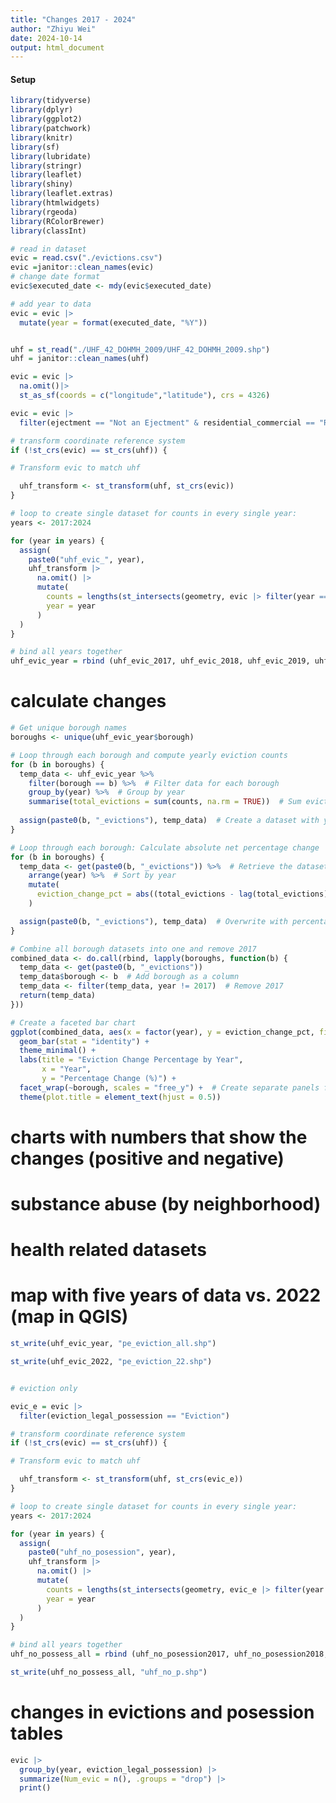```yaml
---
title: "Changes 2017 - 2024"
author: "Zhiyu Wei"
date: 2024-10-14
output: html_document
---
```


#### Setup

```r
library(tidyverse)
library(dplyr)
library(ggplot2)
library(patchwork)
library(knitr)
library(sf)
library(lubridate)
library(stringr)
library(leaflet)
library(shiny)
library(leaflet.extras)
library(htmlwidgets)
library(rgeoda)
library(RColorBrewer)
library(classInt)
```

```r
# read in dataset
evic = read.csv("./evictions.csv")
evic =janitor::clean_names(evic)
# change date format
evic$executed_date <- mdy(evic$executed_date)

# add year to data 
evic = evic |>
  mutate(year = format(executed_date, "%Y"))


uhf = st_read("./UHF_42_DOHMH_2009/UHF_42_DOHMH_2009.shp")
uhf = janitor::clean_names(uhf)
```

```r
evic = evic |>
  na.omit()|>
  st_as_sf(coords = c("longitude","latitude"), crs = 4326)

evic = evic |>
  filter(ejectment == "Not an Ejectment" & residential_commercial == "Residential")

# transform coordinate reference system
if (!st_crs(evic) == st_crs(uhf)) {

# Transform evic to match uhf

  uhf_transform <- st_transform(uhf, st_crs(evic)) 
} 

# loop to create single dataset for counts in every single year:
years <- 2017:2024

for (year in years) {
  assign(
    paste0("uhf_evic_", year),
    uhf_transform |>
      na.omit() |>
      mutate(
        counts = lengths(st_intersects(geometry, evic |> filter(year == !!year))),
        year = year
      )
  )
}

# bind all years together
uhf_evic_year = rbind (uhf_evic_2017, uhf_evic_2018, uhf_evic_2019, uhf_evic_2020, uhf_evic_2021, uhf_evic_2022, uhf_evic_2023, uhf_evic_2024)

```

# calculate changes

```r
# Get unique borough names
boroughs <- unique(uhf_evic_year$borough)

# Loop through each borough and compute yearly eviction counts
for (b in boroughs) {
  temp_data <- uhf_evic_year %>%
    filter(borough == b) %>%  # Filter data for each borough
    group_by(year) %>%  # Group by year
    summarise(total_evictions = sum(counts, na.rm = TRUE))  # Sum eviction counts
  
  assign(paste0(b, "_evictions"), temp_data)  # Create a dataset with yearly counts
}

# Loop through each borough: Calculate absolute net percentage change
for (b in boroughs) {
  temp_data <- get(paste0(b, "_evictions")) %>%  # Retrieve the dataset
    arrange(year) %>%  # Sort by year
    mutate(
      eviction_change_pct = abs((total_evictions - lag(total_evictions)) / lag(total_evictions) * 100)  # Calculate absolute percentage change
    )

  assign(paste0(b, "_evictions"), temp_data)  # Overwrite with percentage change included
}
```


```r
# Combine all borough datasets into one and remove 2017
combined_data <- do.call(rbind, lapply(boroughs, function(b) {
  temp_data <- get(paste0(b, "_evictions"))
  temp_data$borough <- b  # Add borough as a column
  temp_data <- filter(temp_data, year != 2017)  # Remove 2017
  return(temp_data)
}))

# Create a faceted bar chart
ggplot(combined_data, aes(x = factor(year), y = eviction_change_pct, fill = borough)) +
  geom_bar(stat = "identity") +
  theme_minimal() +
  labs(title = "Eviction Change Percentage by Year",
       x = "Year",
       y = "Percentage Change (%)") +
  facet_wrap(~borough, scales = "free_y") +  # Create separate panels for each borough
  theme(plot.title = element_text(hjust = 0.5))


```

# charts with numbers that show the changes (positive and negative)

# substance abuse (by neighborhood)

# health related datasets 

# map with five years of data vs. 2022 (map in QGIS)

```r
st_write(uhf_evic_year, "pe_eviction_all.shp")

st_write(uhf_evic_2022, "pe_eviction_22.shp")


# eviction only

evic_e = evic |>
  filter(eviction_legal_possession == "Eviction")

# transform coordinate reference system
if (!st_crs(evic) == st_crs(uhf)) {

# Transform evic to match uhf

  uhf_transform <- st_transform(uhf, st_crs(evic_e)) 
} 

# loop to create single dataset for counts in every single year:
years <- 2017:2024

for (year in years) {
  assign(
    paste0("uhf_no_posession", year),
    uhf_transform |>
      na.omit() |>
      mutate(
        counts = lengths(st_intersects(geometry, evic_e |> filter(year == !!year))),
        year = year
      )
  )
}

# bind all years together
uhf_no_possess_all = rbind (uhf_no_posession2017, uhf_no_posession2018, uhf_no_posession2019, uhf_no_posession2020, uhf_no_posession2021, uhf_no_posession2022,uhf_no_posession2023, uhf_no_posession2024)

st_write(uhf_no_possess_all, "uhf_no_p.shp")

```

# changes in evictions and posession tables

```r
evic |> 
  group_by(year, eviction_legal_possession) |> 
  summarize(Num_evic = n(), .groups = "drop") |> 
  print()

```

